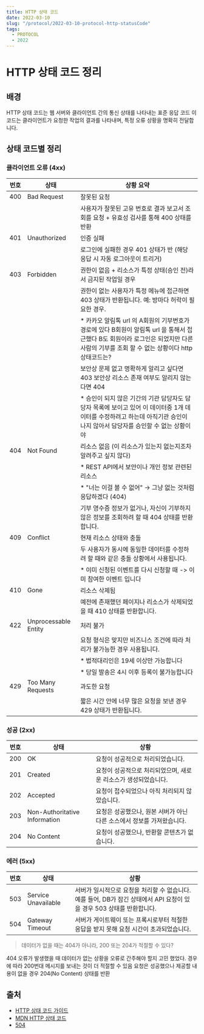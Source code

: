 ```yaml
---
title: HTTP 상태 코드
date: 2022-03-10
slug: "/protocol/2022-03-10-protocol-http-statusCode"
tags:
  - PROTOCOL
  - 2022
---
```

# HTTP 상태 코드 정리

## 배경

HTTP 상태 코드는 웹 서버와 클라이언트 간의 통신 상태를 나타내는 표준 응답 코드
이 코드는 클라이언트가 요청한 작업의 결과를 나타내며, 특정 오류 상황을 명확히 전달합니다.

## 상태 코드별 정리

### 클라이언트 오류 (4xx)

| 번호  | 상태                   | 상황 요약                                                                     |
| --- | -------------------- | ------------------------------------------------------------------------- |
| 400 | Bad Request          | 잘못된 요청                                                                    |
|     |                      | 사용자가 잘못된 고유 번호로 결과 보고서 조회를 요청 + 유효성 검사를 통해 400 상태를 반환 |
| 401 | Unauthorized         | 인증 실패                                                                     |
|     |                      | 로그인에 실패한 경우 401 상태가 반 (해당 응답 시 자동 로그아웃이 트리거)                       |
| 403 | Forbidden            | 권한이 없음 + 리소스가 특정 상태(승인 전)라서 금지된 작업일 경우                                                                    |
|     |                      | 권한이 없는 사용자가 특정 메뉴에 접근하면 403 상태가 반환됩니다. 예: 방마다 허락이 필요한 경우.                 |
|     |                      |    * 카카오 알림톡 url 의 A회원의 기부번호가 경로에 있다 B회원이 알림톡 url 을 통해서 접근했다 B도 회원이라 로그인은 되었지만 다른사람의 기부를 조회 할 수 없는 상황이다 http 상태코드는?          |
|     |                      |    보안상 문제 없고 명확하게 알리고 싶다면 403 보안상 리소스 존재 여부도 알리지 않는다면 404          |
|     |                      |    * 승인이 되지 않은 기간의 기관 담당자도 담당자 목록에 보이고 있어 이 데이터중 1개 데이터를 수정하려고 하는데 아직기관 승인이 나지 않아서 담당자를 승인할 수 없는 상황이야 |
| 404 | Not Found            | 리소스 없음    (이 리소스가 있는지 없는지조차 알려주고 싶지 않다)                                                                |
|  |        | * REST API에서 보안이나 개인 정보 관련된 리소스                                                             |
|  |        | * "너는 이걸 볼 수 없어" → 그냥 없는 것처럼 응답하겠다 (404)                                                      |
|     |                      | 기부 영수증 정보가 없거나, 자신이 기부하지 않은 정보를 조회하려 할 때 404 상태를 반환합니다.                   |
| 409 | Conflict             |  현재 리소스 상태와 충돌                                                               |
|     |                      | 두 사용자가 동시에 동일한 데이터를 수정하려 할 때와 같은 충돌 상황에서 사용됩니다.                           |
|     |                      | * 이미 신청된 이벤트를 다시 신청할 때 -> 이미 참여한 이벤트 입니다                         |
| 410 | Gone                 | 리소스 삭제됨                                                                   |
|     |                      | 예전에 존재했던 페이지나 리소스가 삭제되었을 때 410 상태를 반환합니다.                                 |
| 422 | Unprocessable Entity | 처리 불가                                                                     |
|     |                      | 요청 형식은 맞지만 비즈니스 조건에 따라 처리가 불가능한 경우 사용됩니다.                                 |
|     |                      | * 법적대리인은 19세 이상만 가능합니다                     |
|     |                      | * 당일 발송은 4시 이후 등록이 불가능합니다              |
| 429 | Too Many Requests    | 과도한 요청                                                                    |
|     |                      | 짧은 시간 안에 너무 많은 요청을 보낸 경우 429 상태가 반환됩니다.                                   |

### 성공 (2xx)

| 번호 | 상태 | 상황 |
| --- | --- | --- |
| 200 | OK | 요청이 성공적으로 처리되었습니다. |
| 201 | Created | 요청이 성공적으로 처리되었으며, 새로운 리소스가 생성되었습니다. |
| 202 | Accepted | 요청이 접수되었으나 아직 처리되지 않았습니다. |
| 203 | Non-Authoritative Information | 요청은 성공했으나, 원본 서버가 아닌 다른 소스에서 정보를 가져왔습니다. |
| 204 | No Content | 요청이 성공했으나, 반환할 콘텐츠가 없습니다. |

### 에러 (5xx)

| 번호 | 상태 | 상황 |
| --- | --- | --- |
| 503 | Service Unavailable | 서버가 일시적으로 요청을 처리할 수 없습니다. 예를 들어, DB가 잠긴 상태에서 API 요청이 있을 경우 503 상태를 반환합니다. |
| 504 | Gateway Timeout | 서버가 게이트웨이 또는 프록시로부터 적절한 응답을 받지 못해 요청 시간이 초과되었습니다. |



> 데이터가 없을 때는 404가 아니라, 200 또는 204가 적절할 수 있다?

404 오류가 발생했을 때 데이터가 없는 상황을 오류로 간주해야 할지 고민 했었다.
경우에 따라 200번대 메시지를 보내는 것이 더 적절할 수 있음
요청은 성공했으나 제공할 내용이 없을 경우 204(No Content) 상태를 반환


## 출처

- [HTTP 상태 코드 가이드](https://kanzler.tistory.com/44)
- [MDN HTTP 상태 코드](https://developer.mozilla.org/ko/docs/Web/HTTP/Status)
- [504](https://dkswnkk.tistory.com/722)






 